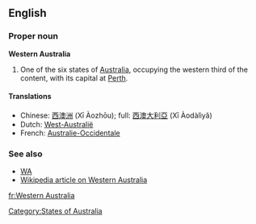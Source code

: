 ==English==

===Proper noun===
'''Western Australia'''

# One of the six states of [[Australia]], occupying the western third of the content, with its capital at [[Perth]].

====Translations====
* Chinese: [[西澳洲]] (Xī Àozhōu); full: [[西澳大利亞]] (Xī Àodàlìyǎ)
* Dutch: [[West-Australië]]
* French: [[Australie-Occidentale]] {{f}}

===See also===
* [[WA]]
* [[w:Western Australia|Wikipedia article on Western Australia]]

[[Category:States of Australia]]

[[fr:Western Australia]]